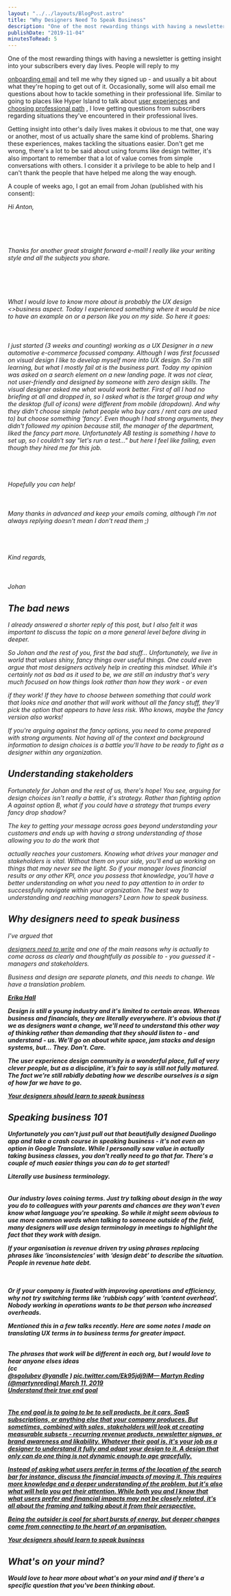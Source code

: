 ```yaml
---
layout: "../../layouts/BlogPost.astro"
title: "Why Designers Need To Speak Business"
description: "One of the most rewarding things with having a newsletter is getting insight into your subscribers every day lives. People will reply to my onboarding email and tell me why they signed up - and usually a bit about what they're hoping to get out of it. Occasionally, some will also email me questions about how to tackle something in their professional life. Similar to going to places like Hyper Island to talk about user experiences and choosing professional path, I love getting questions from subs"
publishDate: "2019-11-04"
minutesToRead: 5
---
```


<p>One of the most rewarding things with having a newsletter is getting insight into your subscribers every day lives. People will reply to my </p>
<a href="https://www.antonsten.com/newsletter-ux/">onboarding email</a>
 and tell me why they signed up - and usually a bit about what they're hoping to get out of it. Occasionally, some will also email me questions about how to tackle something in their professional life. Similar to going to places like Hyper Island to talk about 
<a href="https://www.antonsten.com/whatsux/">user experiences</a>
 and 
<a href="https://www.antonsten.com/professional-path/">choosing professional path</a>
 , I love getting questions from subscribers regarding situations they've encountered in their professional lives.</p>
<p>Getting insight into other's daily lives makes it obvious to me that, one way or another, most of us actually share the same kind of problems. Sharing these experiences, makes tackling the situations easier. Don't get me wrong, there's a lot to be said about using forums like design twitter, it's also important to remember that a lot of value comes from simple conversations with others. I consider it a privilege to be able to help and I can't thank the people that have helped me along the way enough.</p>
<p>A couple of weeks ago, I got an email from Johan (published with his consent):</p>
<em>Hi Anton, 
<br>
</br>
<br>
<br>
</br>
<br> Thanks for another great straight forward e-mail! I really&nbsp;like your writing style and all the subjects you share. 
<br>
</br>
<br>
<br>
</br>
<br> What I would love to know more about is probably the UX design &lt;&gt;business aspect. Today I experienced something where it would be nice to have an example on or a person like you on my side. So here it goes: 
<br>
</br>
<br>
<br> I just started (3 weeks and counting) working as a UX Designer in a new automotive e-commerce focussed company. Although I was first focussed on visual design I like to develop myself more into UX design. So I'm still learning, but what I mostly fail at is the business part. Today my opinion was asked on a search element&nbsp;on a new landing page. It was not clear, not user-friendly and designed by someone with zero design skills. The visual designer asked me what would work better. First of all I had no briefing at all and dropped in, so I asked what is the target group and why the desktop (full of icons) were different from mobile (dropdown). And why they didn't choose simple (what people who buy cars / rent cars are used to) but choose something 'fancy'. Even though I had strong arguments, they didn't followed my opinion because still, the manager of the department, liked the fancy part more. Unfortunately AB testing is something I have to set up, so I couldn't say "let's run a test..." but here I feel like failing, even though they hired me for this job. </br>
<br>
<br>
</br>
<br> Hopefully you can help! 
<br>
</br>
<br>
<br> Many thanks in advanced and keep your emails coming, although I'm not always replying doesn't mean I don't read them ;) </br>
<br>
<br>
</br>
<br> Kind regards, 
<br>
</br>
<br>
<br> Johan </br>
<h2 id="the-bad-news">The bad news</h2>
<p>I already answered a shorter reply of this post, but I also felt it was important to discuss the topic on a more general level before diving in deeper.</p>
<p>So Johan and the rest of you, first the bad stuff... Unfortunately, we live in world that values shiny, fancy things over useful things. One could even argue that most designers actively help in creating this mindset. While it's certainly not as bad as it used to be, we are still an industry that's very much focused on how things look rather than how they work - or even </p>
<em>if</em>
 they work! If they have to choose between something that 
<em>could</e>
</em>
 work that looks nice and another that 
<em>will</e>
</em>
 work without all the fancy stuff, they'll pick the option that appears to have less risk. Who knows, maybe the fancy version also works!</p>
<p>If you're arguing against the fancy options, you need to come prepared with strong arguments. Not having all of the context and background information to design choices is a battle you'll have to be ready to fight as a designer within any organization.</p>
<h2 id="understanding-stakeholders">Understanding stakeholders</h>
</h2>
<p>Fortunately for Johan and the rest of us, there's hope! You see, arguing for design choices isn't really a battle, it's strategy. Rather than fighting option A against option B, what if you could have a strategy that trumps every fancy drop shadow?</p>
<p>The key to getting your message across goes beyond understanding your customers and ends up with having a strong understanding of those allowing you to do the work that </p>
<em>actually</em>
 reaches your customers. Knowing what drives your manager and stakeholders is vital. Without them on your side, you'll end up working on things that may never see the light. So if your manager loves financial results or any other KPI, once you possess that knowledge, you'll have a better understanding on what you need to pay attention to in order to successfully navigate within your organization. The best way to understanding and reaching managers? Learn how to speak business.</p>
<h2 id="why-designers-need-to-speak-business">Why designers need to speak business</h>
</h2>
<p>I've argued that </p>
<a href="https://www.antonsten.com/designers-write/">designers need to write</a>
 and one of the main reasons 
<em>why</e>
</em>
 is actually to come across as clearly and thoughtfully as possible to - you guessed it - managers and stakeholders.</p>
<div class="blockquote">
</div>
<div>
<p>Business and design are separate planets, and this needs to change. We have a translation problem. </p>
<strong>
<a href="https://twitter.com/mulegirl?ref="antonsten".com">Erika Hall </a>
</div>
<p>Design is still a young industry and it's limited to certain areas. Whereas business and financials, they are literally everywhere. It's obvious that if we as designers want a change, we'll need to understand this other way of thinking rather than demanding that they should listen to - and understand - us. We'll go on about white space, jam stacks and design systems, but... They. Don't. Care.</p>
<div class="blockquote">
</div>
<div>
<p>The user experience design community is a wonderful place, full of very clever people, but as a discipline, it’s fair to say is still not fully matured. The fact we’re still rabidly debating how we describe ourselves is a sign of how far we have to go. </p>
<strong>
<a href="https://medium.com/leading-design/your-designers-should-learn-to-speak-business-a4f9845f210?ref="antonsten".com">Your designers should learn to speak business </a>
</div>
<h2 id="speaking-business-101">Speaking business 101</h>
</h2>
<p>Unfortunately you can't just pull out that beautifully designed Duolingo app and take a crash course in speaking business - it's not even an option in Google Translate. While I personally saw value in actually taking business classes, you don't really need to go that far. There's a couple of much easier things you can do to get started!</p>
<strong>Literally use business terminology.</strong>
<br>
</br>
<br> Our industry loves coining terms. Just try talking about design in the way you do to colleagues with your parents and chances are they won't even know what language you're speaking. So while it might seem obvious to use more common words when talking to someone outside of the field, many designers will use design terminology in meetings to highlight the fact that they work with design.</p>
<div class="blockquote">
</div>
<div>
<p>If your organisation is revenue driven try using phrases replacing phrases like ‘inconsistencies’ with ‘design debt’ to describe the situation. People in revenue hate debt. </p>
<br>
<br>Or if your company is fixated with improving operations and efficiency, why not try switching terms like ‘rubbish copy’ with ‘content overhead’. Nobody working in operations wants to be that person who increased overheads. </br>
</div>
<div class="blockquote">
</div>
<div>
<p lang="en" dir="ltr">Mentioned this in a few talks recently. Here are some notes I made on translating UX terms in to business terms for greater impact. </p>
<br>The phrases that work will be different in each org, but I would love to hear anyone elses ideas 
<br>(cc </br>
<a href="https://twitter.com/sgolubev?ref_src="twsrc"%5Etfw&ref="antonsten".com">@sgolubev</a>
<a href="https://twitter.com/yandle?ref_src="twsrc"%5Etfw&ref="antonsten".com">@yandle</a>
 ) 
<a href="https://t.co/Ek95jdj9iM?ref="antonsten".com">pic.twitter.com/Ek95jdj9iM— Martyn Reding (@martynreding) </a>
<a href="https://twitter.com/martynreding/status/1105073935291424768?ref_src="twsrc"%5Etfw&ref="antonsten".com">March 11, 2019 </div>
<strong>Understand their true end goal</strong>
<br>
</br>
<br> The end goal is to going to be to sell products, be it cars, SaaS subscriptions, or anything else that your company produces. But sometimes, combined with sales, stakeholders will look at creating measurable subsets - recurring revenue products, newsletter signups, or brand awareness and likability. Whatever their goal is, it's your job as a designer to understand it fully and adapt your design to it. A design that only can do one thing is not dynamic enough to age gracefully.</p>
<p>Instead of asking what users prefer in terms of the location of the search bar for instance, discuss the financial impacts of moving it. This requires more knowledge and a deeper understanding of the problem, but it's also what will help you get their attention. While both you and I know that what users prefer and financial impacts may not be closely related, it's all about the framing and talking about it from their perspective.</p>
<div class="blockquote">
</div>
<div>
<p>Being the outsider is cool for short bursts of energy, but deeper changes come from connecting to the heart of an organisation. </p>
<strong>
<a href="https://medium.com/leading-design/your-designers-should-learn-to-speak-business-a4f9845f210?ref="antonsten".com">Your designers should learn to speak business </a>
</div>
<h2 id="whats-on-your-mind">What's on your mind?</h>
</h2>
<p>Would love to hear more about what's on your mind and if there's a specific question that you've been thinking about.</p>
